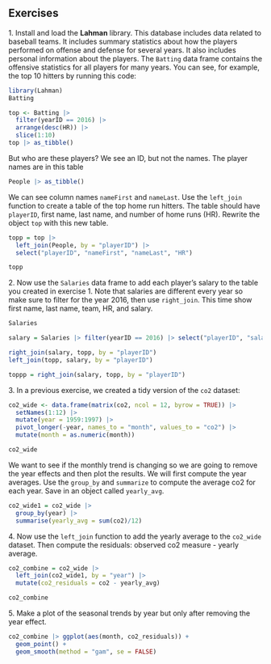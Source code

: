## Exercises 
1\. Install and load the __Lahman__ library. This database includes data related to baseball teams. It includes summary statistics about how the players performed on offense and defense for several years. It also includes personal information about the players. 
The `Batting` data frame contains the offensive statistics for all players for many years. You can see, for example, the top 10 hitters by running this code: 
```r
library(Lahman) 
Batting

top <- Batting |>  
  filter(yearID == 2016) |> 
  arrange(desc(HR)) |> 
  slice(1:10) 
top |> as_tibble() 
``` 

But who are these players? We see an ID, but not the names. The player names are in this table 
```r
People |> as_tibble() 
``` 
We can see column names `nameFirst` and `nameLast`. Use the `left_join` function to create a table of the top home run hitters. The table should have `playerID`, first name, last name, and number of home runs (HR).  Rewrite the object `top` with this new table. 

```r
topp = top |> 
  left_join(People, by = "playerID") |> 
  select("playerID", "nameFirst", "nameLast", "HR")

topp
```


2\. Now use the `Salaries` data frame to add each player's salary to the table you created in exercise 1. Note that salaries are different every year so make sure to filter for the year 2016, then use `right_join`. This time show first name, last name, team, HR, and salary. 

```r
Salaries

salary = Salaries |> filter(yearID == 2016) |> select("playerID", "salary")

right_join(salary, topp, by = "playerID")
left_join(topp, salary, by = "playerID")

toppp = right_join(salary, topp, by = "playerID")
```


3\. In a previous exercise, we created a tidy version of the `co2` dataset: 
```r
co2_wide <- data.frame(matrix(co2, ncol = 12, byrow = TRUE)) |>  
  setNames(1:12) |> 
  mutate(year = 1959:1997) |> 
  pivot_longer(-year, names_to = "month", values_to = "co2") |> 
  mutate(month = as.numeric(month)) 

co2_wide
``` 

We want to see if the monthly trend is changing so we are going to remove the year effects and then plot the results. We will first compute the year averages. Use the `group_by` and `summarize` to compute the average co2 for each year. Save in an object called `yearly_avg`. 

```r
co2_wide1 = co2_wide |> 
  group_by(year) |> 
  summarise(yearly_avg = sum(co2)/12)
```


4\. Now use the `left_join` function to add the yearly average to the `co2_wide` dataset. Then compute the residuals: observed co2 measure - yearly average. 

```r
co2_combine = co2_wide |> 
  left_join(co2_wide1, by = "year") |> 
  mutate(co2_residuals = co2 - yearly_avg)

co2_combine 
```


5\. Make a plot of the seasonal trends by year but only after removing the year effect. 

```r
co2_combine |> ggplot(aes(month, co2_residuals)) +
  geom_point() + 
  geom_smooth(method = "gam", se = FALSE) 

```

